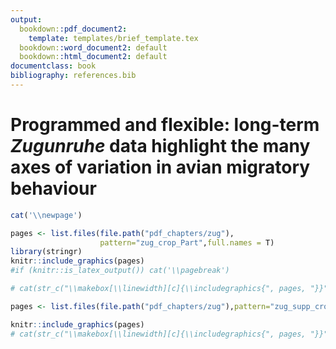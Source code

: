 ```yaml
---
output:
  bookdown::pdf_document2:
    template: templates/brief_template.tex
  bookdown::word_document2: default
  bookdown::html_document2: default
documentclass: book
bibliography: references.bib
---
```


<!-- (ref:cicero-quote) --- Cicero's *de Finibus Bonorum et Malorum*. -->

<!-- ```{block type='savequote', quote_author='(ref:cicero-quote)', include=knitr::is_latex_output()} -->
<!-- Neque porro quisquam est qui dolorem ipsum quia dolor sit amet, consectetur, adipisci velit... -->

<!-- There is no one who loves pain itself, who seeks after it and wants to have it, simply because it is pain... -->
<!-- ``` -->

<!-- 
Notes for adding an opening quote in PDF output:
i) add the reference for the quote with the chunk option quote_author="my author name",
ii) include=knitr::opts_knit$get('rmarkdown.pandoc.to') == 'latex' means that these quotes are only included when output is latex (in HTML output, it would appear by the end of the previous page)
iii) You can't use markdown syntax inside chunk options, so if you want to e.g. italicise a book name in the quote reference use a 'text reference': Create a named piece of text with '(ref:label-name) My text', then link to this in the chunk option with quote_author='(ref:label-name)'
-->

# Programmed and flexible: long-term *Zugunruhe* data highlight the many axes of variation in avian migratory behaviour {#programmed-and-flexible}
\chaptermark{Axes of variation in migratory restlessness}

\begin{flushright}
\textbf{\textit{Journal of Avian Biology} 48:155--172 (2017)}
\end{flushright}

```r
cat('\\newpage')
```

```r
pages <- list.files(file.path("pdf_chapters/zug"),
                    pattern="zug_crop_Part",full.names = T)
library(stringr)
knitr::include_graphics(pages)
#if (knitr::is_latex_output()) cat('\\pagebreak')

# cat(str_c("\\makebox[\\linewidth][c]{\\includegraphics{", pages, "}}"))

```


```r
pages <- list.files(file.path("pdf_chapters/zug"),pattern="zug_supp_crop_Part",full.names = T)

knitr::include_graphics(pages)
# cat(str_c("\\makebox[\\linewidth][c]{\\includegraphics{", pages, "}}"))
```